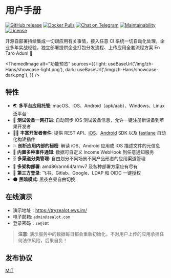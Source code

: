 
# 用户手册

[![GitHub release](https://img.shields.io/github/v/release/tryzealot/zealot?include_prereleases)](https://github.com/tryzealot/zealot/releases)
[![Docker Pulls](https://img.shields.io/docker/pulls/tryzealot/zealot.svg)](https://hub.docker.com/r/tryzealot/zealot/)
[![Chat on Telegram](https://img.shields.io/badge/chat-on%20telegram-important.svg)](https://img.shields.io/badge/chat-on%20telegram-important.svg)
[![Maintainability](https://codeclimate.com/github/tryzealot/zealot/badges/gpa.svg)](https://codeclimate.com/github/tryzealot/zealot)
[![License](https://img.shields.io/github/license/tryzealot/zealot)](https://github.com/tryzealot/zealot/blob/develop/LICENSE)

开源自部署持续集成一切跟应用有关事情，接入任意 CI 系统一切自动化处理，企业多年实战经验，独立部署提供企业打包分发流程、上传应用全套流程方案 En Taro Adun! 🖖

<ThemedImage
  alt="功能预览"
  sources={{
    light: useBaseUrl('/img/zh-Hans/showcase-light.png'),
    dark: useBaseUrl('/img/zh-Hans/showcase-dark.png'),
  }}
/>

## 特性

- 🌏 **多平台应用托管**: macOS、iOS、Android（apk/aab）、Windows、Linux 泛平台
- 📱 **测试设备一网打进**: 自动同步 iOS 测试设备信息，允许一键注册新设备到苹果开发者
- 🧑‍💻 **丰富开发者套件**: 提供 REST API、[iOS][zealot-ios-sdk]、[Android][android-android-sdk] SDK 以及 [fastlane][fastlane-plugin-zealot] 自动化构建插件
- 💥 **剖析应用内部的秘密**: 解读 iOS、Android 应用或 iOS 描述文件的元信息
- 🚨 **内置多种事件通知**: 数据可自定义 Income WebHook 到任意通知服务
- 🗄 **多渠道分类管理**: 自由划分不同场景不同产品形态的应用渠道管理
- 🎳 **多架构部署**: amd86/arm64/armv7 及各种部署方案应有尽有
- 🔑 **第三方登录**: 飞书、Gitlab、Google、LDAP 和 OIDC 一键授权
- 🌑 **黑暗模式**: 黑夜白昼自由切换

## 在线演示

- 演示地址：https://tryzealot.ews.im/
- 电子邮箱: `admin@zealot.com`
- 登录密码：`ze@l0t`

> **注意**: 演示服务中的数据每日都会重新初始化，不对用户上传的应用承担任何法律风险，后果自负！

## 发布协议

[MIT][mit-link]

[zealot-ios-sdk]: https://github.com/tryzealot/zealot-ios
[android-android-sdk]: https://github.com/tryzealot/zealot-android
[fastlane-plugin-zealot]: https://github.com/tryzealot/fastlane-plugin-zealot
[mit-link]: https://github.com/tryzealot/zealot/blob/develop/CHANGELOG.md
